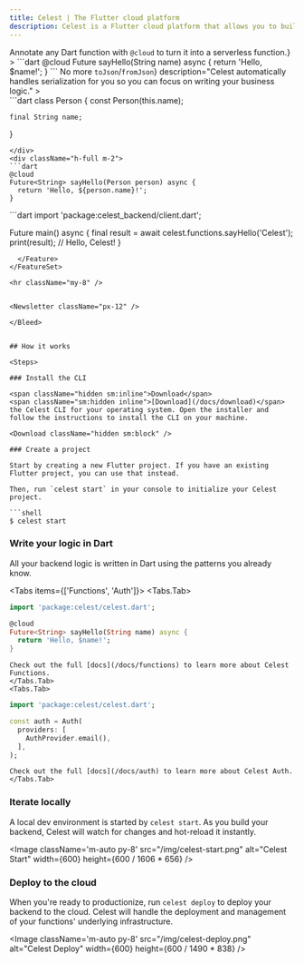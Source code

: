 ```yaml
---
title: Celest | The Flutter cloud platform
description: Celest is a Flutter cloud platform that allows you to build, deploy, and manage backends for your Flutter app with ease.
---
```




<div style={{ position: 'relative', zIndex: 1 }}>

  <Hero />

  <Bleed>
  <FeatureSet>
    <Feature 
      title="Write your backend logic in Dart"
      description={<>Annotate any Dart function with <code>@cloud</code> to turn it into a serverless function.</>}
    >
  ```dart
  @cloud
  Future<String> sayHello(String name) async {
    return 'Hello, $name!';
  }
  ```
    </Feature>
    <Feature 
      title={<>No more <code>toJson</code>/<code>fromJson</code></>}
      description="Celest automatically handles serialization for you so you can focus on writing your business logic."
    >
    <div className="flex flex-row justify-center items-center flex-wrap">

  <div className="h-full m-2">
  ```dart
  class Person {
    const Person(this.name);

    final String name;
  }
  ```
  </div>
  <div className="h-full m-2">
  ```dart
  @cloud
  Future<String> sayHello(Person person) async {
    return 'Hello, ${person.name}!';
  }
  ```
  </div>
  </div>
    </Feature>
    <Feature 
      title="Automatic Dart client"
      description="A Dart client is automatically generated for you to call your functions from your Dart or Flutter app."
    >
  ```dart
  import 'package:celest_backend/client.dart';

  Future<void> main() async {
    final result = 
      await celest.functions.sayHello('Celest');
    print(result); // Hello, Celest!
  }
  ```
    </Feature>
  </FeatureSet>

  <hr className="my-8" />


  <Newsletter className="px-12" />

  </Bleed>


  ## How it works

  <Steps>

  ### Install the CLI

  <span className="hidden sm:inline">Download</span>
  <span className="sm:hidden inline">[Download](/docs/download)</span> 
  the Celest CLI for your operating system. Open the installer and follow the instructions to install the CLI on your machine.

  <Download className="hidden sm:block" />

  ### Create a project

  Start by creating a new Flutter project. If you have an existing Flutter project, you can use that instead. 

  Then, run `celest start` in your console to initialize your Celest project.

  ```shell
  $ celest start
  ```

  ### Write your logic in Dart

  All your backend logic is written in Dart using the patterns you already know.

  <Tabs items={['Functions', 'Auth']}>
    <Tabs.Tab>
  ```dart copy filename="celest/functions/greeting.dart"
  import 'package:celest/celest.dart';

  @cloud
  Future<String> sayHello(String name) async {
    return 'Hello, $name!';
  }
  ```

    Check out the full [docs](/docs/functions) to learn more about Celest Functions.
    </Tabs.Tab>
    <Tabs.Tab>
  ```dart copy filename="celest/auth/auth.dart"
  import 'package:celest/celest.dart';

  const auth = Auth(
    providers: [
      AuthProvider.email(),
    ],
  );
  ```

    Check out the full [docs](/docs/auth) to learn more about Celest Auth.
    </Tabs.Tab>
  </Tabs>

  ### Iterate locally

  A local dev environment is started by `celest start`. As you build your backend, Celest will watch for changes and hot-reload it instantly.

  <Image className='m-auto py-8' src="/img/celest-start.png" alt="Celest Start" width={600} height={600 / 1606 * 656} />

  ### Deploy to the cloud

  When you're ready to productionize, run `celest deploy` to deploy your backend to the cloud. Celest will handle the deployment and management of your functions' underlying infrastructure.

  <Image className='m-auto py-8' src="/img/celest-deploy.png" alt="Celest Deploy" width={600} height={600 / 1490 * 838} />

  </Steps>
</div>
